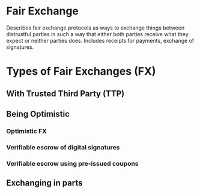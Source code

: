

= Fair Exchange =

Describes fair exchange protocols as ways to exchange things between distrustful parties in such a way that either both parties receive what they expect or neither parties does. Includes receipts for payments, exchange of signatures.

= Types of Fair Exchanges (FX) =

== With Trusted Third Party (TTP) ==

== Being Optimistic ==

=== Optimistic FX ===
=== Verifiable escrow of digital signatures ===
=== Verifiable escrow using pre-issued coupons ===

== Exchanging in parts ==